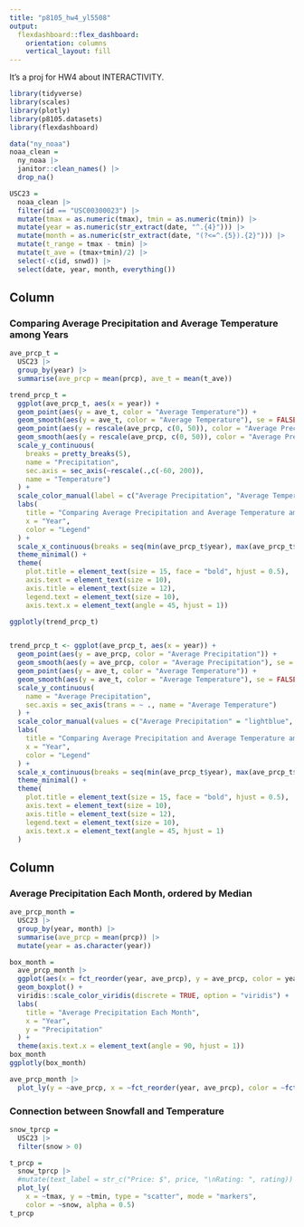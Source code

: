 ```yaml
---
title: "p8105_hw4_yl5508"
output: 
  flexdashboard::flex_dashboard:
    orientation: columns
    vertical_layout: fill
---
```


It's a proj for HW4 about INTERACTIVITY.

```r
library(tidyverse)
library(scales)
library(plotly)
library(p8105.datasets)
library(flexdashboard)
```

```r
data("ny_noaa")
noaa_clean =
  ny_noaa |>
  janitor::clean_names() |>
  drop_na()

USC23 =
  noaa_clean |>
  filter(id == "USC00300023") |>
  mutate(tmax = as.numeric(tmax), tmin = as.numeric(tmin)) |>
  mutate(year = as.numeric(str_extract(date, "^.{4}"))) |>
  mutate(month = as.numeric(str_extract(date, "(?<=^.{5}).{2}"))) |>
  mutate(t_range = tmax - tmin) |>
  mutate(t_ave = (tmax+tmin)/2) |>
  select(-c(id, snwd)) |>
  select(date, year, month, everything())
```

Column {data-width=650}
-----------------------------------------------------------------------

### Comparing Average Precipitation and Average Temperature among Years

```r
ave_prcp_t =
  USC23 |>
  group_by(year) |>
  summarise(ave_prcp = mean(prcp), ave_t = mean(t_ave))

trend_prcp_t =
  ggplot(ave_prcp_t, aes(x = year)) +
  geom_point(aes(y = ave_t, color = "Average Temperature")) +
  geom_smooth(aes(y = ave_t, color = "Average Temperature"), se = FALSE) +
  geom_point(aes(y = rescale(ave_prcp, c(0, 50)), color = "Average Precipitation")) +
  geom_smooth(aes(y = rescale(ave_prcp, c(0, 50)), color = "Average Precipitation"), se = FALSE, size = 0.8) +
  scale_y_continuous(
    breaks = pretty_breaks(5),
    name = "Precipitation",
    sec.axis = sec_axis(~rescale(.,c(-60, 200)),
    name = "Temperature")
  ) +
  scale_color_manual(label = c("Average Precipitation", "Average Temperature"), values = c("#ee8f71","#C10534")) +
  labs(
    title = "Comparing Average Precipitation and Average Temperature among Years",
    x = "Year",
    color = "Legend"
  ) +
  scale_x_continuous(breaks = seq(min(ave_prcp_t$year), max(ave_prcp_t$year+1), by = 5)) +
  theme_minimal() +
  theme(
    plot.title = element_text(size = 15, face = "bold", hjust = 0.5),
    axis.text = element_text(size = 10),
    axis.title = element_text(size = 12),
    legend.text = element_text(size = 10),
    axis.text.x = element_text(angle = 45, hjust = 1))

ggplotly(trend_prcp_t)


trend_prcp_t <- ggplot(ave_prcp_t, aes(x = year)) +
  geom_point(aes(y = ave_prcp, color = "Average Precipitation")) +
  geom_smooth(aes(y = ave_prcp, color = "Average Precipitation"), se = FALSE, size = 0.8) +
  geom_point(aes(y = ave_t, color = "Average Temperature")) +
  geom_smooth(aes(y = ave_t, color = "Average Temperature"), se = FALSE) +
  scale_y_continuous(
    name = "Average Precipitation",
    sec.axis = sec_axis(trans = ~ ., name = "Average Temperature")
  ) +
  scale_color_manual(values = c("Average Precipitation" = "lightblue", "Average Temperature" = "pink")) +
  labs(
    title = "Comparing Average Precipitation and Average Temperature among Years",
    x = "Year",
    color = "Legend"
  ) +
  scale_x_continuous(breaks = seq(min(ave_prcp_t$year), max(ave_prcp_t$year), by = 5)) +
  theme_minimal() +
  theme(
    plot.title = element_text(size = 15, face = "bold", hjust = 0.5),
    axis.text = element_text(size = 10),
    axis.title = element_text(size = 12),
    legend.text = element_text(size = 10),
    axis.text.x = element_text(angle = 45, hjust = 1)
  )

```

Column {data-width=350}
-----------------------------------------------------------------------

### Average Precipitation Each Month, ordered by Median

```r
ave_prcp_month =
  USC23 |>
  group_by(year, month) |>
  summarise(ave_prcp = mean(prcp)) |>
  mutate(year = as.character(year))

box_month = 
  ave_prcp_month |>
  ggplot(aes(x = fct_reorder(year, ave_prcp), y = ave_prcp, color = year)) +
  geom_boxplot() +
  viridis::scale_color_viridis(discrete = TRUE, option = "viridis") +
  labs(
    title = "Average Precipitation Each Month",
    x = "Year",
    y = "Precipitation"
  ) +
  theme(axis.text.x = element_text(angle = 90, hjust = 1))
box_month
ggplotly(box_month)

ave_prcp_month |>
  plot_ly(y = ~ave_prcp, x = ~fct_reorder(year, ave_prcp), color = ~fct_reorder(year, ave_prcp), type = "box", colors = "viridis")

```

### Connection between Snowfall and Temperature

```r
snow_tprcp =
  USC23 |>
  filter(snow > 0)

t_prcp =
  snow_tprcp |>
  #mutate(text_label = str_c("Price: $", price, "\nRating: ", rating)) |> 
  plot_ly(
    x = ~tmax, y = ~tmin, type = "scatter", mode = "markers",
    color = ~snow, alpha = 0.5)
t_prcp
```
